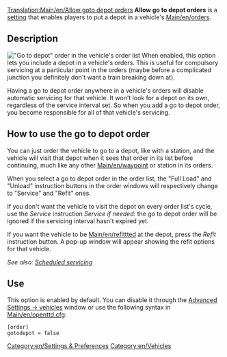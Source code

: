 [[Translation:Main/en/Allow goto depot orders]]
'''Allow go to depot orders''' is a [[Main/en/Advanced Settings|setting]] that enables players to put a depot in a vehicle's [[Main/en/orders]]. 

== Description ==
[[File:en/Scheduled servicing.png|right|frame|"Go to depot" order in the vehicle's order list]]
When enabled, this option lets you include a depot in a vehicle's orders. This is useful for compulsory servicing at a particular point in the orders (maybe before a complicated junction you definitely don't want a train breaking down at).

Having a go to depot order anywhere in a vehicle's orders will disable automatic servicing for that vehicle. It won't look for a depot on its own, regardless of the service interval set. So when you add a go to depot order, you become responsible for all of that vehicle's servicing. 

== How to use the go to depot order ==
You can just order the vehicle to go to a depot, like with a station, and the vehicle will visit that depot when it sees that order in its list before continuing, much like any other [[Main/en/waypoint]] or station in its orders. 

When you select a go to depot order in the order list, the "Full Load" and "Unload" instruction buttons in the order windows will respectively change to "Service" and "Refit" ones.

If you don't want the vehicle to visit the depot on every order list's cycle, use the ''Service'' instruction ''Service if needed'': the go to depot order will be ignored if the servicing interval hasn't expired yet.

If you want the vehicle to be [[Main/en/refit]]tted at the depot, press the ''Refit'' instruction button. A pop-up window will appear showing the refit options for that vehicle.

''See also: [[Main/en/Servicing#Scheduled servicing|Scheduled servicing]]''

== Use ==
This option is enabled by default. You can disable it through the [[Main/en/Advanced Settings/Vehicles|Advanced Settings -> vehicles]] window or use the following syntax in [[Main/en/openttd.cfg]]:
<pre>[order]
gotodepot = false</pre>

[[Category:en/Settings & Preferences]]
[[Category:en/Vehicles]]